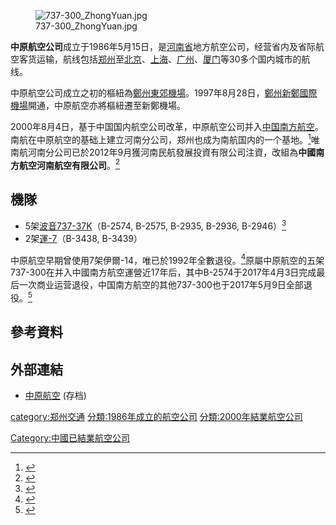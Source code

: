 {{Airline infobox|
airline=中原航空<br>Zhongyuan Airlines|
IATA=<del>Z2</del>|
ICAO=<del>CYN</del>|
ceased=2000年|
callsign=<del>Zhongyuan Air</del>|
company_name=中原航空公司|
founded=1986年 |
headquarters={{CHN}} [[河南省|河南省]] [[鄭州市|鄭州市]]|
key_people=[[陸德|陸德]]（[[首任董事長|首任董事長]]）|
hubs={{CHN}} [[郑州新郑机场|郑州新郑机场]]''（1997年8月28日~2000年8月4日）''<br><s>{{CHN}} [[郑州东郊机场|郑州东郊机场]]</s>''（1986年5月15日~1997年8月27日）''|
fleet_size=7|
destinations=30|
website=|
}}

[[File:737-300_ZhongYuan.jpg|thumb]]

'''中原航空公司'''成立于1986年5月15日，是[[河南省|河南省]]地方航空公司，经营省内及省际航空客货运输，航线包括[[郑州|郑州]]至[[北京|北京]]、[[上海|上海]]、[[广州|广州]]、[[厦门|厦门]]等30多个国内城市的航线。

中原航空公司成立之初的樞紐為[[鄭州東郊機場|鄭州東郊機場]]。1997年8月28日，[[鄭州新鄭國際機場|鄭州新鄭國際機場]]開通，中原航空亦將樞紐遷至新鄭機場。

2000年8月4日，基于中国国内航空公司改革，中原航空公司并入[[中国南方航空|中国南方航空]]。南航在中原航空的基础上建立河南分公司，郑州也成为南航国内的一个基地。<ref>{{cite news|title=中国南航将兼并中原航空公司|url=http://finance.sina.com.cn/2000-08-04/3281.html|publisher=中新社|date=2000-08-03|accessdate=2013-06-10|archive-date=2020-11-04|archive-url=https://web.archive.org/web/20201104163237/http://finance.sina.com.cn/2000-08-04/3281.html|dead-url=no}}</ref>唯南航河南分公司已於2012年9月獲河南民航發展投資有限公司注資，改組為'''中國南方航空河南航空有限公司'''。<ref>{{cite news|title=南航河南重组落定|url=http://newpaper.dahe.cn/dhb/html/2012-09/27/content_790051.htm|publisher=大河報|date=2012-09-27|accessdate=2013-06-10|archive-date=2020-11-04|archive-url=https://web.archive.org/web/20201104074327/http://newpaper.dahe.cn/dhb/html/2012-09/27/content_790051.htm|dead-url=no}}</ref>

==機隊==
*5架[[波音737|波音737-37K]]（B-2574, B-2575, B-2935, B-2936, B-2946）<ref>{{cite web|title=Zhongyuan Aviation Fleet Details and History|url=http://www.planespotters.net/Airline/Zhongyuan-Aviation|publisher=Planespotters.net|deadurl=yes|archiveurl=https://web.archive.org/web/20130903051725/http://www.planespotters.net/Airline/Zhongyuan-Aviation|archivedate=2013年9月3日|df=|accessdate=2013年6月10日}}</ref>
*2架[[運-7|運-7]]（B-3438, B-3439）

中原航空早期曾使用7架伊爾-14，唯已於1992年全數退役。<ref>{{Cite web |url=http://news.carnoc.com/list/82/82967.html |title=图片 难忘的历程——中国伊尔14飞机停飞15年纪念 民航新闻 民航资源网 |accessdate=2013-06-10 |archive-date=2020-11-04 |archive-url=https://web.archive.org/web/20201104135126/http://news.carnoc.com/list/82/82967.html |dead-url=no }}</ref>原屬中原航空的五架737-300在并入中國南方航空運營近17年后，其中B-2574于2017年4月3日完成最后一次商业运营退役，中国南方航空的其他737-300也于2017年5月9日全部退役。<ref>{{Cite web |url=http://news.163.com/17/0509/08/CJVVLH4600014AEE.html |title=存档副本 |access-date=2017-05-12 |archive-url=https://web.archive.org/web/20170512072233/http://news.163.com/17/0509/08/CJVVLH4600014AEE.html |archive-date=2017-05-12 |dead-url=yes }}</ref>

==參考資料==
{{Commons category|Zhongyuan Airlines}}
{{reflist}}

==外部連結==
*[http://wayback.archive.org/*/http://zy-air.com/ 中原航空] (存档)

[[category:郑州交通|category:郑州交通]]
[[Category:中國已結業航空公司|Category:中國已結業航空公司]]
[[分類:1986年成立的航空公司|分類:1986年成立的航空公司]]
[[分類:2000年結業航空公司|分類:2000年結業航空公司]]


{{中國航空公司}}